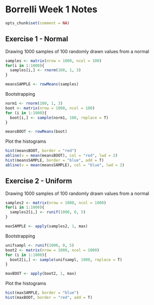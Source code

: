 Borrelli Week 1 Notes
========================================================  

```r
opts_chunk$set(comment = NA)
```

Exercise 1 - Normal
--------------------------------------------------------  

Drawing 1000 samples of 100 randomly drawn values from a normal
```r
samples <- matrix(nrow = 1000, ncol = 100)
for(i in 1:1000){
  samples[i,] <- rnorm(100, 1, 3)
}

meansSAMPLE <- rowMeans(samples)
```
  
Bootstrapping 
```r
norm1 <- rnorm(100, 1, 3)
boot <- matrix(nrow = 1000, ncol = 100)
for (i in 1:1000){
  boot[i,] <- sample(norm1, 100, replace = T)
}

meansBOOT <- rowMeans(boot)
```

Plot the histograms
```r
hist(meansBOOT, border = "red")
abline(v = mean(meansBOOT), col = "red", lwd = 2)
hist(meansSAMPLE, border = "blue", add = T)
abline(v = mean(meansSAMPLE), col = "blue", lwd = 2)
```
  

Exercise 2 - Uniform
--------------------------------------------------------    
Drawing 1000 samples of 100 randomly drawn values from a normal
```r
samples2 <- matrix(nrow = 1000, ncol = 1000)
for(i in 1:1000){
  samples2[i,] <- runif(1000, 0, 5)
}

maxSAMPLE <- apply(samples2, 1, max)
```
  
Bootstrapping 
```r
unifsampl <- runif(1000, 0, 5)
boot2 <- matrix(nrow = 1000, ncol = 1000)
for (i in 1:1000){
  boot2[i,] <- sample(unifsampl, 1000, replace = T)
}

maxBOOT <- apply(boot2, 1, max)
```

Plot the histograms
```r
hist(maxSAMPLE, border = "blue")
hist(maxBOOT, border = "red", add = T)
```
